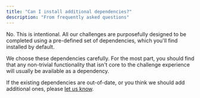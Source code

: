 ```yaml
---
title: "Can I install additional dependencies?"
description: "From frequently asked questions"
---
```


No. This is intentional. All our challenges are purposefully designed to be completed using a pre-defined set of dependencies, which you'll find installed by default.

We choose these dependencies carefully. For the most part, you should find that any non-trivial functionality that isn't core to the challenge experience will usually be available as a dependency.

If the existing dependencies are out-of-date, or you think we should add additional ones, please [let us know](mailto:hello@codecrafters.io).
